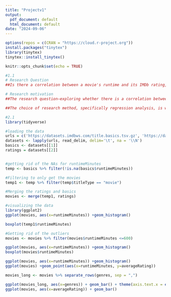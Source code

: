---
title: "Projectv1"
output:
  pdf_document: default
  html_document: default
date: "2024-09-06"
---

```{r eval=FALSE, include=FALSE}
options(repos = c(CRAN = "https://cloud.r-project.org"))
install.packages("tinytex")
library(tinytex)
tinytex::install_tinytex()
```


```{r setup, include=FALSE}
knitr::opts_chunk$set(echo = TRUE)
```
```{r}
#1.1
# Research Question 
##Is there a correlation between a movie's runtime and its IMDb rating, with a focus on genre?

# Research motivation
##The research question—exploring whether there is a correlation between movie runtime and IMDb rating with a specific focus on genre—is clearly articulated and of significant importance. This inquiry delves into understanding how different genres come with distinct audience expectations. Filmmakers often face tough decisions about how long their films should be. A longer runtime allows for more detailed storytelling, character development, and complex narratives, but it may also test the audience's patience. On the other hand, shorter films might be more accessible and appealing to time-constrained viewers but could risk feeling rushed or underdeveloped. By examining how runtime impacts ratings within specific genres, this research can provide valuable insights into audience preferences.

##The choice of research method, specifically regression analysis, is well-motivated. It allows for a nuanced exploration of how runtime correlates with ratings, while controlling for genre, to isolate the effects specific to different types of films. This approach not only highlights the relationship between runtime and audience satisfaction but also offers data-driven guidance for filmmakers. Directors can benefit from understanding whether a tight, concise runtime is more effective for genres like horror, or if extending the runtime enhances character development in dramas. 
```


```{r}
#2.1
library(tidyverse)
```

```{r}
#loading the data
urls = c('https://datasets.imdbws.com/title.basics.tsv.gz', 'https://datasets.imdbws.com/title.ratings.tsv.gz')
datasets <- lapply(urls, read_delim, delim='\t', na = '\\N')
basics <- datasets[[1]]
ratings = datasets[[2]]


#getting rid of the NAs for runtimeMinutes
temp <- basics %>% filter(!is.na(basics$runtimeMinutes))

#Filtering to only get the movies
temp1 <- temp %>% filter(temp$titleType == "movie")

#Merging the ratings and basics
movies <- merge(temp1, ratings)


```



```{r}

#visualizing the data
library(ggplot2)
ggplot(movies, aes(x=runtimeMinutes)) +geom_histogram()

boxplot(temp1$runtimeMinutes)

#Getting rid of the outliers
movies <- movies %>% filter(movies$runtimeMinutes <=600)

ggplot(movies, aes(x=runtimeMinutes)) +geom_histogram()
boxplot(movies$runtimeMinutes)

ggplot(movies, aes(x=runtimeMinutes)) +geom_histogram()
ggplot(movies) +geom_point(aes(x=runtimeMinutes, y=averageRating))

movies_long <- movies %>% separate_rows(genres, sep = ",")

ggplot(movies_long, aes(x=genres)) + geom_bar() + theme(axis.text.x = element_text(angle = 90, hjust=1))
ggplot(movies, aes(x=averageRating)) + geom_bar()


```


